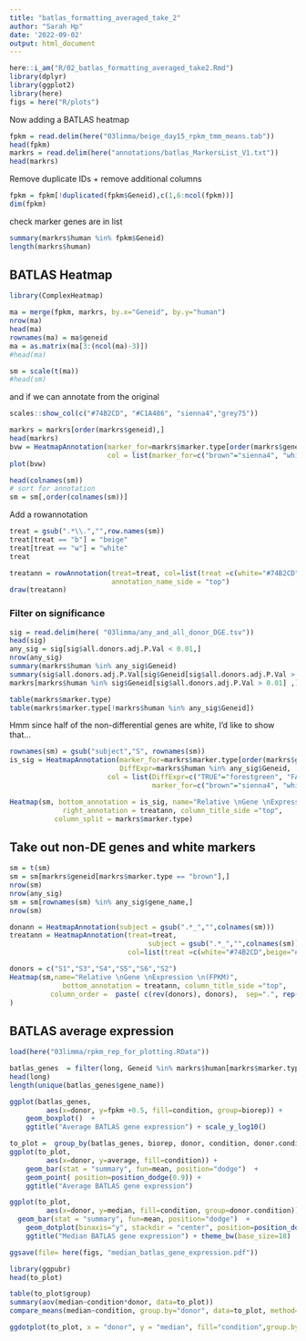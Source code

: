 ```yaml
---
title: "batlas_formatting_averaged_take_2"
author: "Sarah Hp"
date: '2022-09-02'
output: html_document
---
```


```r
here::i_am("R/02_batlas_formatting_averaged_take2.Rmd")
library(dplyr)
library(ggplot2)
library(here)
figs = here("R/plots")
```


Now adding a BATLAS heatmap

```r
fpkm = read.delim(here("03limma/beige_day15_rpkm_tmm_means.tab"))
head(fpkm)
markrs = read.delim(here("annotations/batlas_MarkersList_V1.txt"))
head(markrs)
```

Remove duplicate IDs + remove additional columns
```r
fpkm = fpkm[!duplicated(fpkm$Geneid),c(1,6:ncol(fpkm))]
dim(fpkm)
```
check marker genes are in list
```r
summary(markrs$human %in% fpkm$Geneid)
length(markrs$human)
```

## BATLAS Heatmap

```r
library(ComplexHeatmap)

ma = merge(fpkm, markrs, by.x="Geneid", by.y="human")
nrow(ma)
head(ma)
rownames(ma) = ma$geneid
ma = as.matrix(ma[3:(ncol(ma)-3)])
#head(ma)
```

```r
sm = scale(t(ma))
#head(sm)
```
and if we can annotate from the original

```r
scales::show_col(c("#74B2CD", "#C1A486", "sienna4","grey75"))
```


```r
markrs = markrs[order(markrs$geneid),]
head(markrs)
bvw = HeatmapAnnotation(marker_for=markrs$marker.type[order(markrs$geneid)], 
                        col = list(marker_for=c("brown"="sienna4", "white"="grey75")))
plot(bvw)

head(colnames(sm))
# sort for annotation
sm = sm[,order(colnames(sm))]
```


Add a rowannotation

```r
treat = gsub(".*\\.","",row.names(sm))
treat[treat == "b"] = "beige"
treat[treat == "w"] = "white"
treat

treatann = rowAnnotation(treat=treat, col=list(treat =c(white="#74B2CD",beige="#C1A486")),
                         annotation_name_side = "top")
draw(treatann)
```



### Filter on significance

```r
sig = read.delim(here( "03limma/any_and_all_donor_DGE.tsv"))
head(sig)
any_sig = sig[sig$all.donors.adj.P.Val < 0.01,]
nrow(any_sig)
summary(markrs$human %in% any_sig$Geneid)
summary(sig$all.donors.adj.P.Val[sig$Geneid[sig$all.donors.adj.P.Val > 0.01] %in%  markrs$human]) 
markrs[markrs$human %in% sig$Geneid[sig$all.donors.adj.P.Val > 0.01] ,] #21 BATLAS gene are not DE, they include:

table(markrs$marker.type)
table(markrs$marker.type[!markrs$human %in% any_sig$Geneid])
```
Hmm since half of the non-differential genes are white, I'd like to show that...

```r
rownames(sm) = gsub("subject","S", rownames(sm))
is_sig = HeatmapAnnotation(marker_for=markrs$marker.type[order(markrs$geneid)],
                           DiffExpr=markrs$human %in% any_sig$Geneid, 
                        col = list(DiffExpr=c("TRUE"="forestgreen", "FALSE"="black"),
                                   marker_for=c("brown"="sienna4", "white"="grey75")))
```



```r
Heatmap(sm, bottom_annotation = is_sig, name="Relative \nGene \nExpression \n(FPKM)", 
             right_annotation = treatann, column_title_side ="top",
           column_split = markrs$marker.type)
```

## Take out non-DE genes and white markers

```r
sm = t(sm)
sm = sm[markrs$geneid[markrs$marker.type == "brown"],]
nrow(sm)
nrow(any_sig)
sm = sm[rownames(sm) %in% any_sig$gene_name,]
nrow(sm)

donann = HeatmapAnnotation(subject = gsub(".*_","",colnames(sm)))
treatann = HeatmapAnnotation(treat=treat,
                                  subject = gsub(".*_","",colnames(sm)),
                             col=list(treat =c(white="#74B2CD",beige="#C1A486")))
```


```r
donors = c("S1","S3","S4","S5","S6","S2")
Heatmap(sm,name="Relative \nGene \nExpression \n(FPKM)", 
             bottom_annotation = treatann, column_title_side ="top", 
          column_order =  paste( c(rev(donors), donors),  sep=".", rep(c("white","beige"),each=6)),
)
```


## BATLAS average expression

```r
load(here("03limma/rpkm_rep_for_plotting.RData"))
```


```r
batlas_genes  = filter(long, Geneid %in% markrs$human[markrs$marker.type == "brown"])
head(long)
length(unique(batlas_genes$gene_name))

ggplot(batlas_genes, 
         aes(x=donor, y=fpkm +0.5, fill=condition, group=biorep)) +
    geom_boxplot()  + 
    ggtitle("Average BATLAS gene expression") + scale_y_log10()
```


```r
to_plot =  group_by(batlas_genes, biorep, donor, condition, donor.condition,rep) %>% summarise(average = mean(fpkm), median= median(fpkm))
ggplot(to_plot, 
         aes(x=donor, y=average, fill=condition)) +
    geom_bar(stat = "summary", fun=mean, position="dodge")  + 
    geom_point( position=position_dodge(0.9)) +
    ggtitle("Average BATLAS gene expression")

ggplot(to_plot, 
         aes(x=donor, y=median, fill=condition, group=donor.condition)) +
  geom_bar(stat = "summary", fun=mean, position="dodge")  +
    geom_dotplot(binaxis="y", stackdir = "center", position=position_dodge(0.9), fill="black", binwidth=0.4) +
    ggtitle("Median BATLAS gene expression") + theme_bw(base_size=18)

ggsave(file= here(figs, "median_batlas_gene_expression.pdf"))
```

```r
library(ggpubr)
head(to_plot)

table(to_plot$group)
summary(aov(median~condition*donor, data=to_plot))
compare_means(median~condition, group.by="donor", data=to_plot, method="t.test", p.adjust.method = "fdr")
```


```r
ggdotplot(to_plot, x = "donor", y = "median", fill="condition",group.by = "condition", position=position_dodge())
```

